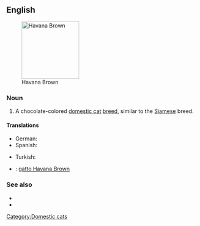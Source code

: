 ==English==
[[File:Havana Brown - c h o c o c a t.jpg|thumb|150px|right|Havana Brown]]

===Noun===
{{en-noun|sg=[[Havana]] [[brown|Brown]]}}

# A chocolate-colored [[domestic cat]] [[breed]], similar to the [[Siamese]] breed.

====Translations====
{{trans-top|domestic cat breed}}
* German: {{t-|de|Havana-Katze|f}}
* Spanish: {{t|es|Habana brown}}
{{trans-mid}}
* Turkish: {{t|tr|Havana kedisi}}
{{trans-bottom}}

{{checktrans-top}}
* {{ttbc|it}}: [[gatto Havana Brown]]
{{trans-mid}}

{{trans-bottom}}

===See also===
* {{pedia}}
* {{commonslite|Category:Havana brown}}

[[Category:Domestic cats]]